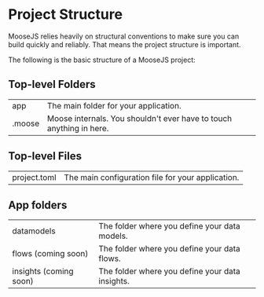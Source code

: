 
# Project Structure
MooseJS relies heavily on structural conventions to make sure you can build quickly and reliably. That means the project structure is important.


The following is the basic structure of a MooseJS project:
 
<FileTree>
  <FileTree.Folder name=".moose"  />
  <FileTree.Folder name="app" defaultOpen>
    <FileTree.Folder name="datamodels" defaultOpen>
        <FileTree.File name="models.prisma" />
    </FileTree.Folder>
    <FileTree.Folder name="flows (coming soon)" defaultOpen>
        <FileTree.Folder name="transformations">
            <FileTree.File name="augment.ts" />
        </FileTree.Folder>
        <FileTree.File name="stage1.ts" />
    </FileTree.Folder>
    <FileTree.Folder name="insights (coming soon)" />
  </FileTree.Folder>
  <FileTree.File name="project.toml" />
</FileTree>

## Top-level Folders
|  |  |
| ------ | ----------- |
| app | The main folder for your application. |
| .moose | Moose internals. You shouldn't ever have to touch anything in here. |


## Top-level Files
|  |  |
| ------ | ----------- |
| project.toml | The main configuration file for your application. |

## App folders
|  |  |
| ------ | ----------- |
| datamodels | The folder where you define your data models. |
| flows (coming soon) | The folder where you define your data flows. |
| insights (coming soon) | The folder where you define your data insights. |

